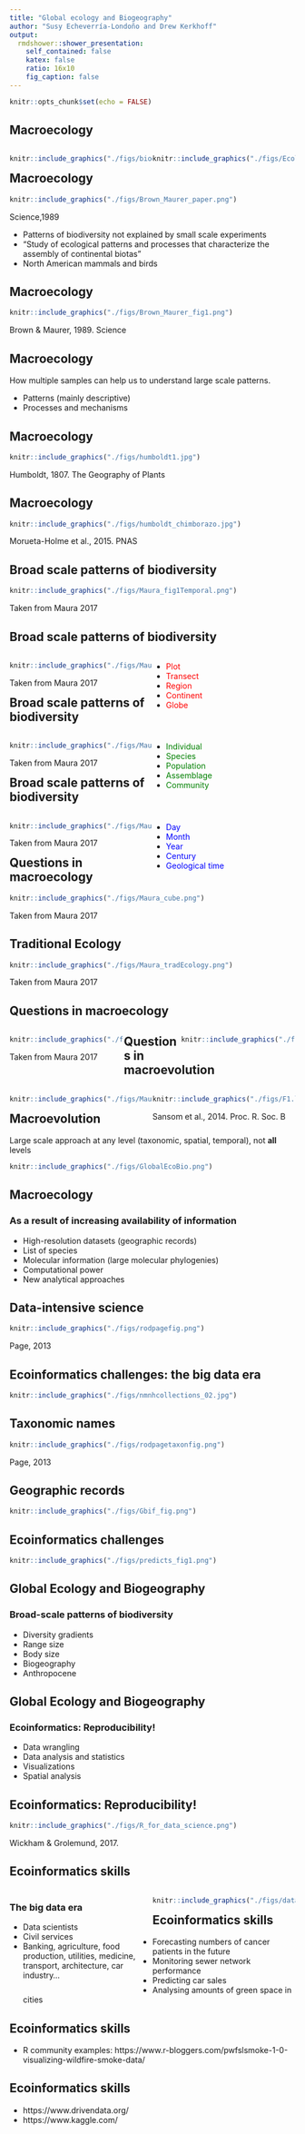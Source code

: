 ```yaml
---
title: "Global ecology and Biogeography"
author: "Susy Echeverría-Londoño and Drew Kerkhoff"
output:
  rmdshower::shower_presentation:
    self_contained: false
    katex: false
    ratio: 16x10
    fig_caption: false
---
```




```r
knitr::opts_chunk$set(echo = FALSE)
```

## Macroecology
<div style="float: left; width: 50%;">

```r
knitr::include_graphics("./figs/biogeography.jpg")
```

</div>
<div style="float: right; width: 50%;">

```r
knitr::include_graphics("./figs/Ecology.jpg")
```

</div>

<style>
p.caption {
  font-size: 0.6em;
}
</style>


## Macroecology

```r
knitr::include_graphics("./figs/Brown_Maurer_paper.png")
```
<p class="note">Science,1989</p>

- Patterns of biodiversity not explained by small scale experiments
- "Study of ecological patterns and processes that characterize the assembly of continental biotas"
- North American mammals and birds

## Macroecology

```r
knitr::include_graphics("./figs/Brown_Maurer_fig1.png")
```
<p class="note">Brown & Maurer, 1989. Science</p>

## Macroecology
How multiple samples can help us to understand large scale patterns.

- Patterns (mainly descriptive)
- Processes and mechanisms


## Macroecology

```r
knitr::include_graphics("./figs/humboldt1.jpg")
```
<p class="note">Humboldt, 1807. The Geography of Plants</p>

## Macroecology

```r
knitr::include_graphics("./figs/humboldt_chimborazo.jpg")
```
<p class="note">Morueta-Holme et al., 2015. PNAS</p>


## Broad scale patterns of biodiversity

```r
knitr::include_graphics("./figs/Maura_fig1Temporal.png")
```
<p class="note">Taken from Maura 2017</p>


## Broad scale patterns of biodiversity

<div style="float: left; width: 50%;">

```r
knitr::include_graphics("./figs/Maura_fig1Spatial.png")
```
<p class="note">Taken from Maura 2017</p>

</div>
<div style="float: right; width: 50%;">

- <span style="color:red">Plot</span> 
- <span style="color:red">Transect</span>
- <span style="color:red">Region</span> 
- <span style="color:red">Continent</span>
- <span style="color:red">Globe</span> 


</div>


## Broad scale patterns of biodiversity
<div style="float: left; width: 50%;">

```r
knitr::include_graphics("./figs/Maura_fig1Taxon.png")
```
<p class="note">Taken from Maura 2017</p>

</div>
<div style="float: right; width: 50%;">

- <span style="color:green">Individual</span> 
- <span style="color:green">Species</span>
- <span style="color:green">Population</span> 
- <span style="color:green">Assemblage</span>
- <span style="color:green">Community</span> 

</div>

## Broad scale patterns of biodiversity
<div style="float: left; width: 50%;">

```r
knitr::include_graphics("./figs/Maura_fig1Temporal.png")
```

<p class="note">Taken from Maura 2017</p>

</div>

<div style="float: right; width: 50%;">

- <span style="color:blue">Day</span> 
- <span style="color:blue">Month</span>
- <span style="color:blue">Year</span> 
- <span style="color:blue">Century</span>
- <span style="color:blue">Geological time</span> 

</div>



## Questions in macroecology

```r
knitr::include_graphics("./figs/Maura_cube.png")
```
<p class="note">Taken from Maura 2017</p>

## Traditional Ecology

```r
knitr::include_graphics("./figs/Maura_tradEcology.png")
```

<p class="note">Taken from Maura 2017</p>

## Questions in macroecology
<div style="float: left; width: 40%;">

```r
knitr::include_graphics("./figs/Maura_CommonMacro.png")
```
<p class="note">Taken from Maura 2017</p>

</div>

<div style="float: center; width: 20%;">

</div>

<div style="float: right; width: 40%;">

```r
knitr::include_graphics("./figs/Orme_etal_2005.png")
```

</div>


## Questions in macroevolution
<div style="float: left; width: 50%;">

```r
knitr::include_graphics("./figs/Maura_DivStudies.png")
```
</div>

<div style="float: right; width: 50%;">
```r
knitr::include_graphics("./figs/F1.large.jpg")
```
<p class="note">Sansom et al., 2014. Proc. R. Soc. B</p>

</div>



## Macroevolution
Large scale approach at any level (taxonomic, spatial, temporal), not **all** levels

```r
knitr::include_graphics("./figs/GlobalEcoBio.png")
```


## Macroecology
### **As a result of increasing availability of information**

- High-resolution datasets (geographic records)
- List of species
- Molecular information (large molecular phylogenies)
- Computational power
- New analytical approaches


## Data-intensive science

```r
knitr::include_graphics("./figs/rodpagefig.png")
```
<p class="note">Page, 2013</p>


## Ecoinformatics challenges: the big data era
```r
knitr::include_graphics("./figs/nmnhcollections_02.jpg")
```


## Taxonomic names

```r
knitr::include_graphics("./figs/rodpagetaxonfig.png")
```
<p class="note">Page, 2013</p>

## Geographic records

```r
knitr::include_graphics("./figs/Gbif_fig.png")
```

## Ecoinformatics challenges
```r
knitr::include_graphics("./figs/predicts_fig1.png")
```

## Global Ecology and Biogeography

### Broad-scale patterns of biodiversity
- Diversity gradients
- Range size
- Body size
- Biogeography
- Anthropocene

## Global Ecology and Biogeography

### Ecoinformatics: Reproducibility!

- Data wrangling
- Data analysis and statistics
- Visualizations
- Spatial analysis

## Ecoinformatics: Reproducibility!

```r
knitr::include_graphics("./figs/R_for_data_science.png")
```
<p class="note">Wickham & Grolemund, 2017. </p>

## Ecoinformatics skills 

<div style="float: left; width: 50%;">

### **The big data era**
- Data scientists
- Civil services
- Banking, agriculture, food production, utilities, medicine, transport, architecture, car industry... 

</div>

<div style="float: left; width: 50%;">
```r
knitr::include_graphics("./figs/data_science.jpg")
```
</div>

## Ecoinformatics skills 

- Forecasting numbers of cancer patients in the future
- Monitoring sewer network performance
- Predicting car sales
- Analysing amounts of green space in cities

## Ecoinformatics skills
- R community examples:
https://www.r-bloggers.com/pwfslsmoke-1-0-visualizing-wildfire-smoke-data/

## Ecoinformatics skills
- https://www.drivendata.org/
- https://www.kaggle.com/
